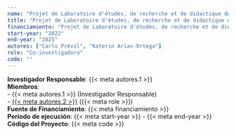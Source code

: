 ```yaml
---
name: "Projet de Laboratoire d'études, de recherche et de didactique de l'univers socioterritorial (LERDUS)"
title: "Projet de Laboratoire d'études, de recherche et de didactique de l'univers socioterritorial (LERDUS)"
financiamiento: "Projet de Laboratoire d'études, de recherche et de didactique de l'univers socioterritorial (LERDUS)"
start-year: "2022"
end-year: "2025"
autores: ["Carlo Prévil", "Katerin Arias-Ortega"]
role: "Co-investigadora"
code: ""
---
```

**Investigador Responsable**: {{< meta autores.1 >}}  
**Miembros**:  
  - {{< meta autores.1 >}} (Investigador Responsable)  
  - [{{< meta autores.2 >}}](../members/current/Katerin Arias-Ortega.qmd) ({{< meta role >}})  
**Fuente de Financiamiento**: {{< meta financiamiento >}}  
**Período de ejecución**: {{< meta start-year >}} - {{< meta end-year >}}  
**Código del Proyecto**: {{< meta code >}} 